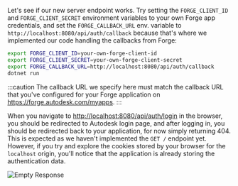 Let's see if our new server endpoint works. Try setting the `FORGE_CLIENT_ID` and `FORGE_CLIENT_SECRET`
environment variables to your own Forge app credentials, and set the `FORGE_CALLBACK_URL` env.
variable to `http://localhost:8080/api/auth/callback` because that's where we implemented our
code handling the callbacks from Forge:

```bash
export FORGE_CLIENT_ID=your-own-forge-client-id
export FORGE_CLIENT_SECRET=your-own-forge-client-secret
export FORGE_CALLBACK_URL=http://localhost:8080/api/auth/callback
dotnet run
```

:::caution
The callback URL we specify here must match the callback URL that you've configured
for your Forge application on https://forge.autodesk.com/myapps.
:::

When you navigate to [http://localhost:8080/api/auth/login](http://localhost:8080/api/auth/login)
in the browser, you should be redirected to Autodesk login page, and after logging in, you should
be redirected back to your application, for now simply returning 404. This is expected as we haven't
implemented the `GET /` endpoint yet. However, if you try and explore the cookies stored
by your browser for the `localhost` origin, you'll notice that the application is already storing
the authentication data.

![Empty Response](./empty-response.png)
